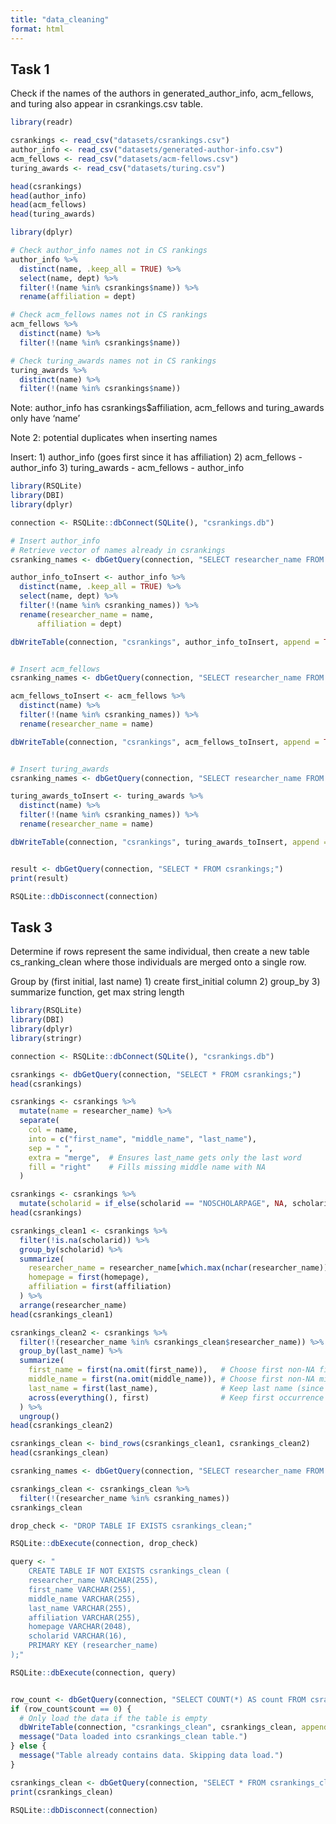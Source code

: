 ```yaml
---
title: "data_cleaning"
format: html
---
```


## Task 1

Check if the names of the authors in generated_author_info, acm_fellows, and turing also appear in csrankings.csv table.

```r
library(readr)

csrankings <- read_csv("datasets/csrankings.csv")
author_info <- read_csv("datasets/generated-author-info.csv")
acm_fellows <- read_csv("datasets/acm-fellows.csv")
turing_awards <- read_csv("datasets/turing.csv")

head(csrankings)
head(author_info)
head(acm_fellows)
head(turing_awards)
```

```r
library(dplyr)

# Check author_info names not in CS rankings
author_info %>% 
  distinct(name, .keep_all = TRUE) %>%
  select(name, dept) %>% 
  filter(!(name %in% csrankings$name)) %>% 
  rename(affiliation = dept)

# Check acm_fellows names not in CS rankings
acm_fellows %>% 
  distinct(name) %>% 
  filter(!(name %in% csrankings$name))

# Check turing_awards names not in CS rankings
turing_awards %>% 
  distinct(name) %>% 
  filter(!(name %in% csrankings$name))
```

Note:
author_info has csrankings$affiliation,
acm_fellows and turing_awards only have 'name'

Note 2:
potential duplicates when inserting names

Insert:
1) author_info (goes first since it has affiliation)
2) acm_fellows - author_info
3) turing_awards - acm_fellows - author_info

```r
library(RSQLite)
library(DBI)
library(dplyr)

connection <- RSQLite::dbConnect(SQLite(), "csrankings.db")

# Insert author_info
# Retrieve vector of names already in csrankings
csranking_names <- dbGetQuery(connection, "SELECT researcher_name FROM csrankings;")$researcher_name

author_info_toInsert <- author_info %>% 
  distinct(name, .keep_all = TRUE) %>%
  select(name, dept) %>% 
  filter(!(name %in% csranking_names)) %>% 
  rename(researcher_name = name,
      affiliation = dept)

dbWriteTable(connection, "csrankings", author_info_toInsert, append = TRUE, row.names = FALSE)


# Insert acm_fellows
csranking_names <- dbGetQuery(connection, "SELECT researcher_name FROM csrankings;")$researcher_name

acm_fellows_toInsert <- acm_fellows %>% 
  distinct(name) %>% 
  filter(!(name %in% csranking_names)) %>% 
  rename(researcher_name = name)

dbWriteTable(connection, "csrankings", acm_fellows_toInsert, append = TRUE, row.names = FALSE)


# Insert turing_awards
csranking_names <- dbGetQuery(connection, "SELECT researcher_name FROM csrankings;")$researcher_name

turing_awards_toInsert <- turing_awards %>% 
  distinct(name) %>% 
  filter(!(name %in% csranking_names)) %>% 
  rename(researcher_name = name)

dbWriteTable(connection, "csrankings", turing_awards_toInsert, append = TRUE, row.names = FALSE)


result <- dbGetQuery(connection, "SELECT * FROM csrankings;")
print(result)

RSQLite::dbDisconnect(connection)
```


## Task 3

Determine if rows represent the same individual, then create a new table cs_ranking_clean where those individuals are merged onto a single row.

Group by (first initial, last name)
1) create first_initial column
2) group_by
3) summarize function, get max string length

```r
library(RSQLite)
library(DBI)
library(dplyr)
library(stringr)

connection <- RSQLite::dbConnect(SQLite(), "csrankings.db")

csrankings <- dbGetQuery(connection, "SELECT * FROM csrankings;")
head(csrankings)

csrankings <- csrankings %>%
  mutate(name = researcher_name) %>%
  separate(
    col = name,
    into = c("first_name", "middle_name", "last_name"),
    sep = " ", 
    extra = "merge",  # Ensures last_name gets only the last word
    fill = "right"    # Fills missing middle name with NA
  )

csrankings <- csrankings %>% 
  mutate(scholarid = if_else(scholarid == "NOSCHOLARPAGE", NA, scholarid))
head(csrankings)

csrankings_clean1 <- csrankings %>% 
  filter(!is.na(scholarid)) %>% 
  group_by(scholarid) %>% 
  summarize(
    researcher_name = researcher_name[which.max(nchar(researcher_name))],
    homepage = first(homepage),
    affiliation = first(affiliation)
  ) %>% 
  arrange(researcher_name)
head(csrankings_clean1)

csrankings_clean2 <- csrankings %>%
  filter(!(researcher_name %in% csrankings_clean$researcher_name)) %>% 
  group_by(last_name) %>% 
  summarize(
    first_name = first(na.omit(first_name)),   # Choose first non-NA first name
    middle_name = first(na.omit(middle_name)), # Choose first non-NA middle name
    last_name = first(last_name),              # Keep last name (since we grouped by it)
    across(everything(), first)                # Keep first occurrence of other columns
  ) %>%
  ungroup()
head(csrankings_clean2)

csrankings_clean <- bind_rows(csrankings_clean1, csrankings_clean2)
head(csrankings_clean)

csranking_names <- dbGetQuery(connection, "SELECT researcher_name FROM csrankings_clean;")$researcher_name

csrankings_clean <- csrankings_clean %>% 
  filter(!(researcher_name %in% csranking_names))
csrankings_clean

drop_check <- "DROP TABLE IF EXISTS csrankings_clean;"

RSQLite::dbExecute(connection, drop_check)

query <- "
    CREATE TABLE IF NOT EXISTS csrankings_clean (
    researcher_name VARCHAR(255),
    first_name VARCHAR(255),
    middle_name VARCHAR(255),
    last_name VARCHAR(255),
    affiliation VARCHAR(255),
    homepage VARCHAR(2048),
    scholarid VARCHAR(16),
    PRIMARY KEY (researcher_name)
);"

RSQLite::dbExecute(connection, query)


row_count <- dbGetQuery(connection, "SELECT COUNT(*) AS count FROM csrankings_clean;")
if (row_count$count == 0) {
  # Only load the data if the table is empty
  dbWriteTable(connection, "csrankings_clean", csrankings_clean, append = TRUE, row.names = FALSE)
  message("Data loaded into csrankings_clean table.")
} else {
  message("Table already contains data. Skipping data load.")
}

csrankings_clean <- dbGetQuery(connection, "SELECT * FROM csrankings_clean;")
print(csrankings_clean)

RSQLite::dbDisconnect(connection)
```


